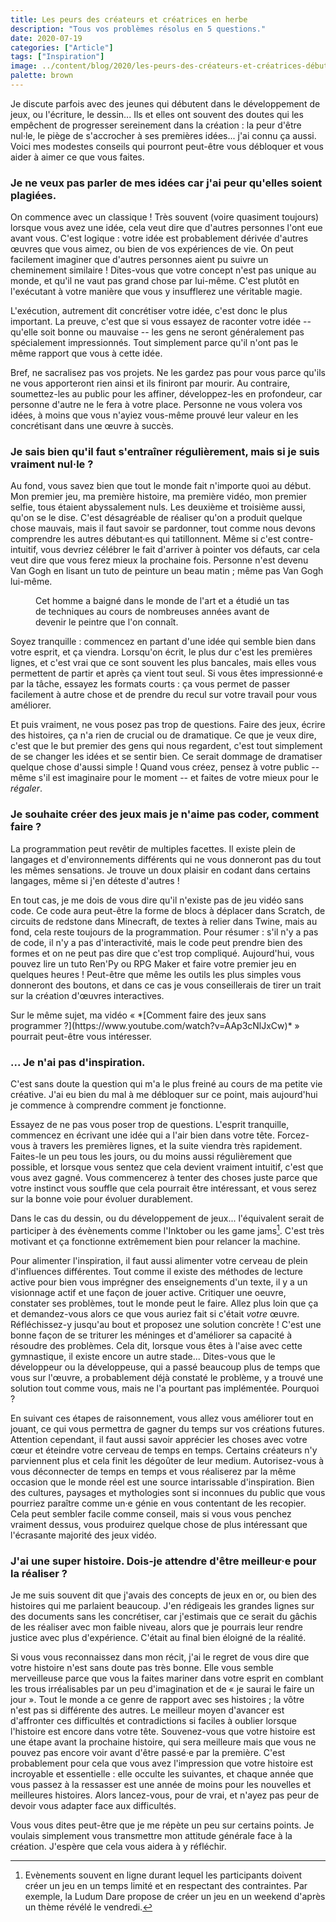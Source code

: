 ```yaml
---
title: Les peurs des créateurs et créatrices en herbe
description: "Tous vos problèmes résolus en 5 questions."
date: 2020-07-19
categories: ["Article"]
tags: ["Inspiration"]
image: ../content/blog/2020/les-peurs-des-créateurs-et-créatrices-débutantes/banner.jpg
palette: brown
---
```


Je discute parfois avec des jeunes qui débutent dans le développement de jeux, ou l'écriture, le dessin... Ils et elles ont souvent des doutes qui les empêchent de progresser sereinement dans la création : la peur d'être nul·le, le piège de s'accrocher à ses premières idées... j'ai connu ça aussi. Voici mes modestes conseils qui pourront peut-être vous débloquer et vous aider à aimer ce que vous faites.

### Je ne veux pas parler de mes idées car j'ai peur qu'elles soient plagiées.

On commence avec un classique ! Très souvent (voire quasiment toujours) lorsque vous avez une idée, cela veut dire que d'autres personnes l'ont eue avant vous. C'est logique : votre idée est probablement dérivée d'autres œuvres que vous aimez, ou bien de vos expériences de vie. On peut facilement imaginer que d'autres personnes aient pu suivre un cheminement similaire ! Dites-vous que votre concept n'est pas unique au monde, et qu'il ne vaut pas grand chose par lui-même. C'est plutôt en l'exécutant à votre manière que vous y insufflerez une véritable magie.

L'exécution, autrement dit concrétiser votre idée, c'est donc le plus important. La preuve, c'est que si vous essayez de raconter votre idée -- qu'elle soit bonne ou mauvaise -- les gens ne seront généralement pas spécialement impressionnés. Tout simplement parce qu'il n'ont pas le même rapport que vous à cette idée.

Bref, ne sacralisez pas vos projets. Ne les gardez pas pour vous parce qu'ils ne vous apporteront rien ainsi et ils finiront par mourir. Au contraire, soumettez-les au public pour les affiner, développez-les en profondeur, car personne d'autre ne le fera à votre place. Personne ne vous volera vos idées, à moins que vous n'ayiez vous-même prouvé leur valeur en les concrétisant dans une œuvre à succès.

### Je sais bien qu'il faut s'entraîner régulièrement, mais si je suis vraiment nul·le ?

Au fond, vous savez bien que tout le monde fait n'importe quoi au début. Mon premier jeu, ma première histoire, ma première vidéo, mon premier selfie, tous étaient abyssalement nuls. Les deuxième et troisième aussi, qu'on se le dise. C'est désagréable de réaliser qu'on a produit quelque chose mauvais, mais il faut savoir se pardonner, tout comme nous devons comprendre les autres débutant·es qui tatillonnent. Même si c'est contre-intuitif, vous devriez célébrer le fait d'arriver à pointer vos défauts, car cela veut dire que vous ferez mieux la prochaine fois. Personne n'est devenu Van Gogh en lisant un tuto de peinture un beau matin ; même pas Van Gogh lui-même.


<Figure src={vanGogh} rounded>
	Cet homme a baigné dans le monde de l'art et a étudié un tas de techniques au cours de nombreuses
	années avant de devenir le peintre que l'on connaît.
</Figure>

Soyez tranquille : commencez en partant d'une idée qui semble bien dans votre esprit, et ça viendra. Lorsqu'on écrit, le plus dur c'est les premières lignes, et c'est vrai que ce sont souvent les plus bancales, mais elles vous permettent de partir et après ça vient tout seul. Si vous êtes impressionné·e par la tâche, essayez les formats courts : ça vous permet de passer facilement à autre chose et de prendre du recul sur votre travail pour vous améliorer.

Et puis vraiment, ne vous posez pas trop de questions. Faire des jeux, écrire des histoires, ça n'a rien de crucial ou de dramatique. Ce que je veux dire, c'est que le but premier des gens qui nous regardent, c'est tout simplement de se changer les idées et se sentir bien. Ce serait dommage de dramatiser quelque chose d'aussi simple ! Quand vous créez, pensez à votre public -- même s'il est imaginaire pour le moment -- et faites de votre mieux pour le _régaler_.

### Je souhaite créer des jeux mais je n'aime pas coder, comment faire ?

La programmation peut revêtir de multiples facettes. Il existe plein de langages et d'environnements différents qui ne vous donneront pas du tout les mêmes sensations. Je trouve un doux plaisir en codant dans certains langages, même si j'en déteste d'autres !

En tout cas, je me dois de vous dire qu'il n'existe pas de jeu vidéo sans code. Ce code aura peut-être la forme de blocs à déplacer dans Scratch, de circuits de redstone dans Minecraft, de textes à relier dans Twine, mais au fond, cela reste toujours de la programmation. Pour résumer : s'il n'y a pas de code, il n'y a pas d'interactivité, mais le code peut prendre bien des formes et on ne peut pas dire que c'est trop compliqué. Aujourd'hui, vous pouvez lire un tuto Ren'Py ou RPG Maker et faire votre premier jeu en quelques heures ! Peut-être que même les outils les plus simples vous donneront des boutons, et dans ce cas je vous conseillerais de tirer un trait sur la création d'œuvres interactives.

<Note>
	Sur le même sujet, ma vidéo « *[Comment faire des jeux sans
	programmer ?](https://www.youtube.com/watch?v=AAp3cNlJxCw)* » pourrait peut-être vous intéresser.
</Note>

### ... Je n'ai pas d'inspiration.

C'est sans doute la question qui m'a le plus freiné au cours de ma petite vie créative. J'ai eu bien du mal à me débloquer sur ce point, mais aujourd'hui je commence à comprendre comment je fonctionne.

Essayez de ne pas vous poser trop de questions. L'esprit tranquille, commencez en écrivant une idée qui a l'air bien dans votre tête. Forcez-vous à travers les premières lignes, et la suite viendra très rapidement. Faites-le un peu tous les jours, ou du moins aussi régulièrement que possible, et lorsque vous sentez que cela devient vraiment intuitif, c'est que vous avez gagné. Vous commencerez à tenter des choses juste parce que votre instinct vous souffle que cela pourrait être intéressant, et vous serez sur la bonne voie pour évoluer durablement.

Dans le cas du dessin, ou du développement de jeux... l'équivalent serait de participer à des évènements comme l'Inktober ou les game jams[^jam]. C'est très motivant et ça fonctionne extrêmement bien pour relancer la machine.

[^jam]: Evènements souvent en ligne durant lequel les participants doivent créer un jeu en un temps limité et en respectant des contraintes. Par exemple, la Ludum Dare propose de créer un jeu en un weekend d'après un thème révélé le vendredi.

Pour alimenter l'inspiration, il faut aussi alimenter votre cerveau de plein d'influences différentes. Tout comme il existe des méthodes de lecture active pour bien vous imprégner des enseignements d'un texte, il y a un visionnage actif et une façon de jouer active. Critiquer une oeuvre, constater ses problèmes, tout le monde peut le faire. Allez plus loin que ça et demandez-vous alors ce que vous auriez fait si c'était _votre_ œuvre. Réfléchissez-y jusqu'au bout et proposez une solution concrète ! C'est une bonne façon de se triturer les méninges et d'améliorer sa capacité à résoudre des problèmes. Cela dit, lorsque vous êtes à l'aise avec cette gymnastique, il existe encore un autre stade... Dites-vous que le développeur ou la développeuse, qui a passé beaucoup plus de temps que vous sur l'œuvre, a probablement déjà constaté le problème, y a trouvé une solution tout comme vous, mais ne l'a pourtant pas implémentée. Pourquoi ?

En suivant ces étapes de raisonnement, vous allez vous améliorer tout en jouant, ce qui vous permettra de gagner du temps sur vos créations futures. Attention cependant, il faut aussi savoir apprécier les choses avec votre cœur et éteindre votre cerveau de temps en temps. Certains créateurs n'y parviennent plus et cela finit les dégoûter de leur medium. Autorisez-vous à vous déconnecter de temps en temps et vous réaliserez par la même occasion que le monde réel est une source intarissable d'inspiration. Bien des cultures, paysages et mythologies sont si inconnues du public que vous pourriez paraître comme un·e génie en vous contentant de les recopier. Cela peut sembler facile comme conseil, mais si vous vous penchez vraiment dessus, vous produirez quelque chose de plus intéressant que l'écrasante majorité des jeux vidéo.

### J'ai une super histoire. Dois-je attendre d'être meilleur·e pour la réaliser ?

Je me suis souvent dit que j'avais des concepts de jeux en or, ou bien des histoires qui me parlaient beaucoup. J'en rédigeais les grandes lignes sur des documents sans les concrétiser, car j'estimais que ce serait du gâchis de les réaliser avec mon faible niveau, alors que je pourrais leur rendre justice avec plus d'expérience. C'était au final bien éloigné de la réalité.

Si vous vous reconnaissez dans mon récit, j'ai le regret de vous dire que votre histoire n'est sans doute pas très bonne. Elle vous semble merveilleuse parce que vous la faites mariner dans votre esprit en comblant les trous irréalisables par un peu d'imagination et de « je saurai le faire un jour ». Tout le monde a ce genre de rapport avec ses histoires ; la vôtre n'est pas si différente des autres. Le meilleur moyen d'avancer est d'affronter ces difficultés et contradictions si faciles à oublier lorsque l'histoire est encore dans votre tête. Souvenez-vous que votre histoire est une étape avant la prochaine histoire, qui sera meilleure mais que vous ne pouvez pas encore voir avant d'être passé·e par la première. C'est probablement pour cela que vous avez l'impression que votre histoire est incroyable et essentielle : elle occulte les suivantes, et chaque année que vous passez à la ressasser est une année de moins pour les nouvelles et meilleures histoires. Alors lancez-vous, pour de vrai, et n'ayez pas peur de devoir vous adapter face aux difficultés.

Vous vous dites peut-être que je me répète un peu sur certains points. Je voulais simplement vous transmettre mon attitude générale face à la création. J'espère que cela vous aidera à y réfléchir.
